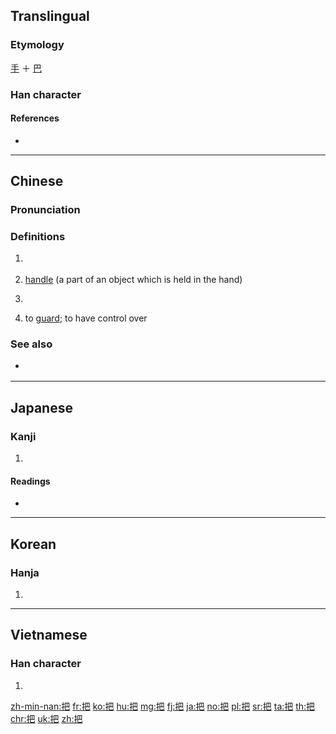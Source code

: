 ==Translingual==

===Etymology===
[[手]] ＋ [[巴]]

===Han character===
{{Han char|rn=64|rad=手|as=04|sn=7|four=57017|canj=QAU|ids=⿰扌巴}}

====References====
* {{Han ref|kx=0420.210|dkj=11874|dj=0768.010|hdz=31845.040|uh=628A|ud=25226|bh=A7E2|bd=42978}}

----

==Chinese==
{{zh-forms}}

===Pronunciation===
{{zh-pron
|m=bǎ,er=y
|ma=y
|c=baa2
|h=pfs=pá
|mn=pé/pá/pà
|mn_note=pé - vernacular, pá - literary
|w=2po,2pa
|mc=y
|oc=y
|cat=n,cl,v
}}

===Definitions===
{{zh-hanzi}}

# {{n-g|Measure word for anything that can be held in one's hand.}}
#: {{zh-usex|兩 把 掃把|two brooms}}
#: {{zh-usex|三 把 刀|three knives}}
#: {{zh-usex|四 把 鉸剪|four pairs of scissors|C}}
# [[handle]] (a part of an object which is held in the hand)
# {{lb|zh|Beginning Mandarin}} {{n-g|A special type of helping verb which, when placed in front of the object of a sentence, allows for the object of the sentence to be placed before the verb. This allows for greater flexibility in complex sentence construction.}}
#: {{zh-usex|他 把 刀 放 在 桌子{zi} 上。|He put the knife on the table.}}
# to [[guard]]; to have control over
#: {{zh-l|把守|bǎshǒu|to guard; to defend}}
#: {{zh-l|把握|bǎwò|to grasp; to control; to master}}

===See also===
* {{sense|special helping verb}} {{q|Min Nan}} {{zh-l|共|[[kā]]}}

{{zh-cat|Beginning|Intermediate}}

----

==Japanese==

===Kanji===
{{ja-kanji|grade=c}}

# {{defn|lang=ja|sort=手04}} <!-- line may be deleted if/when POS headers are added -->

====Readings====
* {{ja-readings|goon=[[へ]] (he)|kanon=[[は]] (ha)|kanyoon=[[わ]] (wa)|kun=[[つか]] (tsuka)|nanori=[[たば]] (taba)}}

----

==Korean==

===Hanja===
{{ko-hanja|hangeul=파|eumhun=|mr=p'a|y=pha}}

# {{defn|lang=ko|sort=手04}}

----

==Vietnamese==

===Han character===
{{vi-hantu|[[bã]], [[bả]], [[bạ]], [[bỡ]], [[bữa]], [[vả]], [[vã]], [[vỗ]], [[bá]], [[bẻ]], [[bửa]], [[lả]], [[sấp]], [[trả]]}}

# {{defn|lang=vi|sort=手04}}

[[zh-min-nan:把]]
[[fr:把]]
[[ko:把]]
[[hu:把]]
[[mg:把]]
[[fj:把]]
[[ja:把]]
[[no:把]]
[[pl:把]]
[[sr:把]]
[[ta:把]]
[[th:把]]
[[chr:把]]
[[uk:把]]
[[zh:把]]